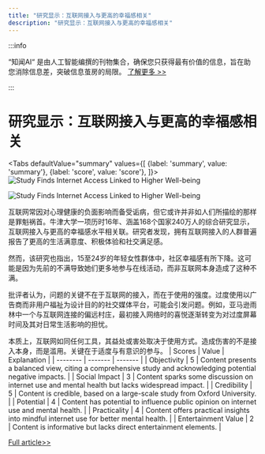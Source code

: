 ```yaml
---
title: "研究显示：互联网接入与更高的幸福感相关"
description: "研究显示：互联网接入与更高的幸福感相关"
---
```



:::info

“知闻AI“ 是由人工智能编撰的刊物集合，确保您只获得最有价值的信息，旨在助您消除信息差，突破信息茧房的局限。  [了解更多 >>](/)

:::

# 研究显示：互联网接入与更高的幸福感相关


<Tabs
	defaultValue="summary"
	values={[
	{label: 'summary', value: 'summary'},
	{label: 'score', value: 'score'},
]}>
<TabItem value="summary">
<img
  src="https://image.informedainews.com/2024/06/Hea-0LT-1717900549-0.jpg"
  alt="Study Finds Internet Access Linked to Higher Well-being"
/>

<img
  src="https://image.informedainews.com/2024/06/Hea-1KP-1717900549-1.jpg"
  alt="Study Finds Internet Access Linked to Higher Well-being"
/>



互联网常因对心理健康的负面影响而备受诟病，但它或许并非如人们所描绘的那样是罪魁祸首。牛津大学一项历时16年、涵盖168个国家240万人的综合研究显示，互联网接入与更高的幸福感水平相关联。研究者发现，拥有互联网接入的人群普遍报告了更高的生活满意度、积极体验和社交满足感。

然而，该研究也指出，15至24岁的年轻女性群体中，社区幸福感有所下降。这可能是因为先前的不满导致她们更多地参与在线活动，而非互联网本身造成了这种不满。

批评者认为，问题的关键不在于互联网的接入，而在于使用的强度。过度使用以广告商而非用户福祉为设计目的的社交媒体平台，可能会引发问题。例如，亚马逊雨林中一个与互联网连接的偏远村庄，最初接入网络时的喜悦逐渐转变为对过度屏幕时间及其对日常生活影响的担忧。

本质上，互联网如同任何工具，其益处或害处取决于使用方式。造成伤害的不是接入本身，而是滥用。关键在于适度与有意识的参与。
</TabItem>
<TabItem value="score">
	| Scores     | Value   | Explanation |
	| -------- | ------- | ------- |
	| Objectivity  | 5    | Content presents a balanced view, citing a comprehensive study and acknowledging potential negative impacts.    |
	| Social Impact | 3     | Content sparks some discussion on internet use and mental health but lacks widespread impact.    |
	| Credibility    | 5    | Content is credible, based on a large-scale study from Oxford University.    |
	| Potential    | 4    | Content has potential to influence public opinion on internet use and mental health.    |
	| Practicality    | 4    | Content offers practical insights into mindful internet use for better mental health.    |
	| Entertainment Value    | 2    | Content is informative but lacks direct entertainment elements.    |
</TabItem>
</Tabs>

[Full article>>](https://nautil.us/the-internet-might-be-good-for-us-642757/)
